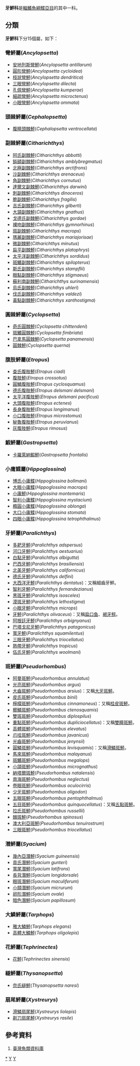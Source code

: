 {{Automatic taxobox
| taxon = Paralichthyidae
| image = Citharichthys sordidus.jpg
| image_caption = [[太平洋副棘鮃|太平洋副棘鮃]](''Citharichthys sordidus'')
| authority = Chabanaud, 1937
| subdivision_ranks = [[屬|屬]]
| subdivision = 見內文
}}

'''牙鮃科'''是[[輻鰭魚綱|輻鰭魚綱]][[鰈亞目|鰈亞目]]的其中一科。

==分類==
'''牙鮃科'''下分15個屬，如下：
===彎鮃屬(''Ancylopsetta'')===
*[[安地列斯彎鮃|安地列斯彎鮃]](''Ancylopsetta antillarum'')
*[[圓形彎鮃|圓形彎鮃]](''Ancylopsetta cycloidea'')
*[[枝狀彎鮃|枝狀彎鮃]](''Ancylopsetta dendritica'')
*[[三眼彎鮃|三眼彎鮃]](''Ancylopsetta dilecta'')
*[[孔佩彎鮃|孔佩彎鮃]](''Ancylopsetta kumperae'')
*[[細疏彎鮃|細疏彎鮃]](''Ancylopsetta microctenus'')
*[[小眼彎鮃|小眼彎鮃]](''Ancylopsetta ommata'')
===頭棘鮃屬(''Cephalopsetta'')===
*[[腹睛頭棘鮃|腹睛頭棘鮃]](''Cephalopsetta ventrocellata'')

===副棘鮃屬(''Citharichthys'')===
*[[阿氏副棘鮃|阿氏副棘鮃]](''Citharichthys abbotti'')
*[[鈍額副棘鮃|鈍額副棘鮃]](''Citharichthys amblybregmatus'')
*[[北極副棘鮃|北極副棘鮃]](''Citharichthys arctifrons'')
*[[沙副棘鮃|沙副棘鮃]](''Citharichthys arenaceus'')
*[[角副棘鮃|角副棘鮃]](''Citharichthys cornutus'')
*[[達爾文副棘鮃|達爾文副棘鮃]](''Citharichthys darwini'')
*[[刺副棘鮃|刺副棘鮃]](''Citharichthys dinoceros'')
*[[脆副棘鮃|脆副棘鮃]](''Citharichthys fragilis'')
*[[吉氏副棘鮃|吉氏副棘鮃]](''Citharichthys gilberti'')
*[[大頷副棘鮃|大頷副棘鮃]](''Citharichthys gnathus'')
*[[戈德氏副棘鮃|戈德氏副棘鮃]](''Citharichthys gordae'')
*[[裸吻副棘鮃|裸吻副棘鮃]](''Citharichthys gymnorhinus'')
*[[斑副棘鮃|斑副棘鮃]](''Citharichthys macrops'')
*[[瑪麗副棘鮃|瑪麗副棘鮃]](''Citharichthys mariajorisae'')
*[[微副棘鮃|微副棘鮃]](''Citharichthys minutus'')
*[[扁平副棘鮃|扁平副棘鮃]](''Citharichthys platophrys'')
*[[太平洋副棘鮃|太平洋副棘鮃]](''Citharichthys sordidus'')
*[[斑鰭副棘鮃|斑鰭副棘鮃]](''Citharichthys spilopterus'')
*[[斯氏副棘鮃|斯氏副棘鮃]](''Citharichthys stampflii'')
*[[眼點副棘鮃|眼點副棘鮃]](''Citharichthys stigmaeus'')
*[[蘇利南副棘鮃|蘇利南副棘鮃]](''Citharichthys surinamensis'')
*[[烏氏副棘鮃|烏氏副棘鮃]](''Citharichthys uhleri'')
*[[伐氏副棘鮃|伐氏副棘鮃]](''Citharichthys valdezi'')
*[[黃點副棘鮃|黃點副棘鮃]](''Citharichthys xanthostigma'')

===圓棘鮃屬(''Cyclopsetta'')===
*[[奇氏圓棘鮃|奇氏圓棘鮃]](''Cyclopsetta chittendeni'')
*[[斑鰭圓棘鮃|斑鰭圓棘鮃]](''Cyclopsetta fimbriata'')
*[[巴拿馬圓棘鮃|巴拿馬圓棘鮃]](''Cyclopsetta panamensis'')
*[[圓棘鮃|圓棘鮃]](''Cyclopsetta querna'')

===腹肢鮃屬(''Etropus'')===
*[[查氏腹肢鮃|查氏腹肢鮃]](''Etropus ciadi'')
*[[腹肢鮃|腹肢鮃]](''Etropus crossotus'')
*[[圓鱗腹肢鮃|圓鱗腹肢鮃]](''Etropus cyclosquamus'')
*[[德氏腹肢鮃|德氏腹肢鮃]](''Etropus delsmani delsmani'')
*[[太平洋腹肢鮃|太平洋腹肢鮃]](''Etropus delsmani pacificus'')
*[[大頭腹肢鮃|大頭腹肢鮃]](''Etropus ectenes'')
*[[長身腹肢鮃|長身腹肢鮃]](''Etropus longimanus'')
*[[小口腹肢鮃|小口腹肢鮃]](''Etropus microstomus'')
*[[秘魯腹肢鮃|秘魯腹肢鮃]](''Etropus peruvianus'')
*[[灰腹肢鮃|灰腹肢鮃]](''Etropus rimosus'')

===鰕鮃屬(''Gastropsetta'')===
*[[卡羅萊納鰕鮃|卡羅萊納鰕鮃]](''Gastropsetta frontalis'')

===小庸鰈屬(''Hippoglossina'')===
*[[博氏小庸鰈|博氏小庸鰈]](''Hippoglossina bollmani'')
*[[大眼小庸鰈|大眼小庸鰈]](''Hippoglossina macrops'')
*[[小庸鮃|小庸鮃]](''Hippoglossina montemaris'')
*[[智利小庸鰈|智利小庸鰈]](''Hippoglossina mystacium'')
*[[橢圓小庸鰈|橢圓小庸鰈]](''Hippoglossina oblonga'')
*[[大口小庸鰈|大口小庸鰈]](''Hippoglossina stomata'')
*[[四眼小庸鰈|四眼小庸鰈]](''Hippoglossina tetrophthalmus'')

===牙鮃屬(''Paralichthys'')===
*[[多耙牙鮃|多耙牙鮃]](''Paralichthys adspersus'')
*[[河口牙鮃|河口牙鮃]](''Paralichthys aestuarius'')
*[[白點牙鮃|白點牙鮃]](''Paralichthys albigutta'')
*[[巴西牙鮃|巴西牙鮃]](''Paralichthys brasiliensis'')
*[[北美牙鮃|北美牙鮃]](''Paralichthys californicus'')
*[[德氏牙鮃|德氏牙鮃]](''Paralichthys delfini'')
*[[大西洋牙鮃|大西洋牙鮃]](''Paralichthys dentatus'')：又稱細齒牙鮃。
*[[智利牙鮃|智利牙鮃]](''Paralichthys fernandezianus'')
*[[黑斑牙鮃|黑斑牙鮃]](''Paralichthys isosceles'')
*[[漠斑牙鮃|漠斑牙鮃]](''Paralichthys lethostigma'')
*[[小眼牙鮃|小眼牙鮃]](''Paralichthys microps'')
*[[牙鮃|牙鮃]](''Paralichthys olivaceus'')：又稱[[扁口鱼|扁口鱼]]、[[褐牙鲆|褐牙鲆]]。
*[[阿根廷牙鮃|阿根廷牙鮃]](''Paralichthys orbignyanus'')
*[[巴塔戈尼牙鮃|巴塔戈尼牙鮃]](''Paralichthys patagonicus'')
*[[寬牙鮃|寬牙鮃]](''Paralichthys squamilentus'')
*[[三眼牙鮃|三眼牙鮃]](''Paralichthys triocellatus'')
*[[熱帶牙鮃|熱帶牙鮃]](''Paralichthys tropicus'')
*[[伍氏牙鮃|伍氏牙鮃]](''Paralichthys woolmani'')

===斑鮃屬(''Pseudorhombus'')===
*[[阿曼斑鮃|阿曼斑鮃]](''Pseudorhombus annulatus'')
*[[光亮斑鮃|光亮斑鮃]](''Pseudorhombus argus'')
*[[大齒斑鮃|大齒斑鮃]](''Pseudorhombus arsius'')：又稱[[大牙斑鮃|大牙斑鮃]]。
*[[皮氏斑鮃|皮氏斑鮃]](''Pseudorhombus binii'')
*[[檸檬斑鮃|檸檬斑鮃]](''Pseudorhombus cinnamoneus'')：又稱[[桂皮斑鮃|桂皮斑鮃]]。
*[[櫛鱗斑鮃|櫛鱗斑鮃]](''Pseudorhombus ctenosquamis'')
*[[雙斑斑鮃|雙斑斑鮃]](''Pseudorhombus diplospilus'')
*[[重點斑鮃|重點斑鮃]](''Pseudorhombus dupliciocellatus'')：又稱[[雙瞳斑鮃|雙瞳斑鮃]]。
*[[高體斑鮃|高體斑鮃]](''Pseudorhombus elevatus'')
*[[爪哇斑鮃|爪哇斑鮃]](''Pseudorhombus javanicus'')
*[[光齒斑鮃|光齒斑鮃]](''Pseudorhombus jenynsii'')
*[[圓鱗斑鮃|圓鱗斑鮃]](''Pseudorhombus levisquamis'')：又稱[[滑鱗斑鮃|滑鱗斑鮃]]。
*[[馬來斑鮃|馬來斑鮃]](''Pseudorhombus malayanus'')
*[[斑鰭斑鮃|斑鰭斑鮃]](''Pseudorhombus megalops'')
*[[小頜斑鮃|小頜斑鮃]](''Pseudorhombus micrognathus'')
*[[納塔爾斑鮃|納塔爾斑鮃]](''Pseudorhombus natalensis'')
*[[南海斑鮃|南海斑鮃]](''Pseudorhombus neglectus'')
*[[卷眼斑鮃|卷眼斑鮃]](''Pseudorhombus oculocirris'')
*[[少牙斑鮃|少牙斑鮃]](''Pseudorhombus oligodon'')
*[[五眼斑鮃|五眼斑鮃]](''Pseudorhombus pentophthalmus'')
*[[五目斑鮃|五目斑鮃]](''Pseudorhombus quinquocellatus'')：又稱[[五點斑鮃|五點斑鮃]]。
*[[拉氏斑鮃|拉氏斑鮃]](''Pseudorhombus russellii'')
*[[棘斑鮃|棘斑鮃]](''Pseudorhombus spinosus'')
*[[澳大利亞斑鮃|澳大利亞斑鮃]](''Pseudorhombus tenuirostrum'')
*[[三眼斑鮃|三眼斑鮃]](''Pseudorhombus triocellatus'')

===潛鮃屬(''Syacium'')===
*[[幾內亞潛鮃|幾內亞潛鮃]](''Syacium guineensis'')
*[[貢氏潛鮃|貢氏潛鮃]](''Syacium gunteri'')
*[[寬尾潛鮃|寬尾潛鮃]](''Syacium latifrons'')
*[[長背潛鮃|長背潛鮃]](''Syacium longidorsale'')
*[[眼斑潛鮃|眼斑潛鮃]](''Syacium maculiferum'')
*[[小頦潛鮃|小頦潛鮃]](''Syacium micrurum'')
*[[卵形潛鮃|卵形潛鮃]](''Syacium ovale'')
*[[暗色潛鮃|暗色潛鮃]](''Syacium papillosum'')

===大鱗鮃屬(''Tarphops'')===
*[[雅大鱗鮃|雅大鱗鮃]](''Tarphops elegans'')
*[[高體大鱗鮃|高體大鱗鮃]](''Tarphops oligolepis'')

===花鮃屬(''Tephrinectes'')===
*[[花鮃|花鮃]](''Tephrinectes sinensis'')

===繸鮃屬(''Thysanopsetta'')===
*[[奈氏繸鮃|奈氏繸鮃]](''Thysanopsetta naresi'')

===扇尾鮃屬(''Xystreurys'')===
*[[滑鱗扇尾鮃|滑鱗扇尾鮃]](''Xystreurys liolepis'')
*[[剃刀扇尾鮃|剃刀扇尾鮃]](''Xystreurys rasile'')

==參考資料==
#[https://web.archive.org/web/20160526235836/http://fishdb.sinica.edu.tw/AjaxTree/tree.php 臺灣魚類資料庫]
{{Taxonbar|from=Q1156541}}

[[Category:牙鲆科|*]]
[[Category:1937年描述的分类群|Y]]
[[Category:鲽形目|Y]]